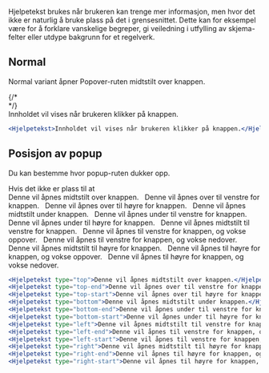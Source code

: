 

Hjelpetekst brukes når brukeren kan trenge mer informasjon, men hvor det ikke er naturlig 
å bruke plass på det i grensesnittet. Dette kan for eksempel være for å forklare vanskelige 
begreper, gi veiledning i utfylling av skjema-felter eller utdype bakgrunn for et regelverk.

## Normal

Normal variant åpner Popover-ruten midtstilt over knappen.

<Example>
    {/*<div style={{display: 'flex', justifyContent: 'center'}}>*/}
    <div>
        <Hjelpetekst>Innholdet vil vises når brukeren klikker på knappen.</Hjelpetekst>
    </div>
</Example>

```jsx
<Hjelpetekst>Innholdet vil vises når brukeren klikker på knappen.</Hjelpetekst>
```

## Posisjon av popup

Du kan bestemme hvor popup-ruten dukker opp.

<Alertstripe type="info">
    Hvis det ikke er plass til at 
</Alertstripe>

<Example>
    <div style={{display: 'flex', justifyContent: 'center'}}>
        <Hjelpetekst type="top">Denne vil åpnes midtstilt over knappen.</Hjelpetekst>&nbsp;&nbsp;
        <Hjelpetekst type="top-end">Denne vil åpnes over til venstre for knappen.</Hjelpetekst>&nbsp;&nbsp;
        <Hjelpetekst type="top-start">Denne vil åpnes over til høyre for knappen.</Hjelpetekst>&nbsp;&nbsp;
        <Hjelpetekst type="bottom">Denne vil åpnes midtstilt under knappen.</Hjelpetekst>&nbsp;&nbsp;
        <Hjelpetekst type="bottom-end">Denne vil åpnes under til venstre for knappen.</Hjelpetekst>&nbsp;&nbsp;
        <Hjelpetekst type="bottom-start">Denne vil åpnes under til høyre for knappen.</Hjelpetekst>&nbsp;&nbsp;
        <Hjelpetekst type="left">Denne vil åpnes midtstilt til venstre for knappen.</Hjelpetekst>&nbsp;&nbsp;
        <Hjelpetekst type="left-end">Denne vil åpnes til venstre for knappen, og vokse oppover.</Hjelpetekst>&nbsp;&nbsp;
        <Hjelpetekst type="left-start">Denne vil åpnes til venstre for knappen, og vokse nedover.</Hjelpetekst>&nbsp;&nbsp;
        <Hjelpetekst type="right">Denne vil åpnes midtstilt til høyre for knappen.</Hjelpetekst>&nbsp;&nbsp;
        <Hjelpetekst type="right-end">Denne vil åpnes til høyre for knappen, og vokse oppover.</Hjelpetekst>&nbsp;&nbsp;
        <Hjelpetekst type="right-start">Denne vil åpnes til høyre for knappen, og vokse nedover.</Hjelpetekst>
    </div>
</Example>

```jsx
<Hjelpetekst type="top">Denne vil åpnes midtstilt over knappen.</Hjelpetekst>
<Hjelpetekst type="top-end">Denne vil åpnes over til venstre for knappen.</Hjelpetekst>
<Hjelpetekst type="top-start">Denne vil åpnes over til høyre for knappen.</Hjelpetekst>
<Hjelpetekst type="bottom">Denne vil åpnes midtstilt under knappen.</Hjelpetekst>
<Hjelpetekst type="bottom-end">Denne vil åpnes under til venstre for knappen.</Hjelpetekst>
<Hjelpetekst type="bottom-start">Denne vil åpnes under til høyre for knappen.</Hjelpetekst>
<Hjelpetekst type="left">Denne vil åpnes midtstilt til venstre for knappen.</Hjelpetekst>
<Hjelpetekst type="left-end">Denne vil åpnes til venstre for knappen, og vokse oppover.</Hjelpetekst>
<Hjelpetekst type="left-start">Denne vil åpnes til venstre for knappen, og vokse nedover.</Hjelpetekst>
<Hjelpetekst type="right">Denne vil åpnes midtstilt til høyre for knappen.</Hjelpetekst>
<Hjelpetekst type="right-end">Denne vil åpnes til høyre for knappen, og vokse oppover.</Hjelpetekst>
<Hjelpetekst type="right-start">Denne vil åpnes til høyre for knappen, og vokse nedover.</Hjelpetekst>
```